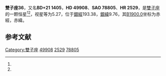 {{Starbox begin
| name = 雙子座36
}}
{{Starbox observe
| epoch = [[J2000.0|J2000.0]]
| constell = [[雙子座|雙子座]]<ref name=SIMBAD>{{cite web
 | url=http://simbad.u-strasbg.fr/simbad/sim-id?Ident=HR+2529
 | title =Pulsating variable Star
 | publisher=Centre de Données astronomiques de Strasbourg
 | work=SIMBAD
 | accessdate=2012-07-13}}</ref><ref name=DATA>{{cite web
 | url=http://vizier.u-strasbg.fr/viz-bin/VizieR-5?-out.add=.&-source=5050&-corr=PK=HR&-out.max=9999&HR=2529
 | title=VizieR Detailed Page
 | accessdate=2012-07-13
 | archive-date=2019-02-21
 | archive-url=https://web.archive.org/web/20190221235320/http://vizier.u-strasbg.fr/viz-bin/VizieR-5?-out.add=.&-source=5050&-corr=PK=HR&-out.max=9999&HR=2529
 | dead-url=no
 }}</ref>
| 星官 = 
| ra = {{RA|6|51|33}}<ref name=SIMBAD /><ref name=DATA />
| dec = {{DEC|+21|45|40}}<ref name=SIMBAD /><ref name=DATA />
| appmag_v = 5.27<ref name=SIMBAD /><ref name=DATA />
}}
{{Starbox character
| class = A2V<ref name=SIMBAD /><ref name=DATA />
| b-v = -0.02<ref name=SIMBAD /><ref name=DATA />
| u-b = 0.01<ref name=SIMBAD /><ref name=DATA />
| r-i = <ref name=SIMBAD /><ref name=DATA />
| variable = 
}}
{{Starbox astrometry
| radial_v = 0.01
| prop_mo_ra = 34
| parallax = 0.01
| p_error = 
}}
{{Starbox catalog
| names =BD+21 1405，[[SAO星表|SAO]] 78805，[[HD星表|HD]] 49908，[[HR星表|HR]] 2529}}
{{Starbox reference |Simbad=HR+2529}}
{{Starbox end}}

'''雙子座36'''，又名'''BD+21 1405'''，'''HD 49908'''、'''SAO 78805'''、'''HR 2529'''，是[[雙子座|雙子座]]的一颗恒星<ref name=SIMBAD /><ref name=DATA />，视星等为5.27，位于[[銀道座標系|銀經]]193.38，[[銀道座標系|銀緯]]9.76，其[[B1900.0|B1900.0]]坐标为赤經{{RA|6|45|33.4}}，赤緯{{DEC|+21|9.76|45}}。

== 参考文献 ==
{{reflist}}

{{star-stub}}

{{雙子座恒星}}
{{星官|井宿|8|19}}
[[Category:雙子座|Category:雙子座]]
[[Category:HD和HDE天體|49908]]
[[Category:HR天體|2529]]
[[Category:SAO天體|78805]]